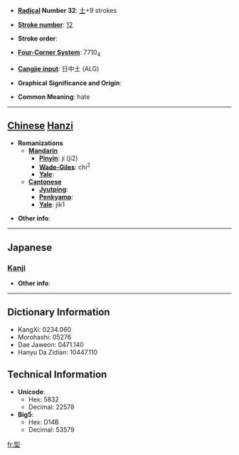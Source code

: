 * '''[[Wiktionary:Chinese radical index| Radical]] Number 32''': [[Wiktionary:Chinese radical index 土|土]]+9 strokes

* '''[[Wiktionary:Chinese total strokes index|Stroke number]]''': [[Wiktionary:Chinese total strokes index 12|12]]

* '''Stroke order''': 

* '''[[Wiktionary:Chinese four corner index|Four-Corner System]]''': 7710<sub>4</sub>

* '''[[Wiktionary:Chinese Cangjie index|Cangjie input]]''': 日中土 (ALG)

* '''Graphical Significance and Origin''': 

* '''Common Meaning''': hate

----

== [[Chinese]] [[Hanzi]] ==

* '''Romanizations'''
** '''[[Mandarin]]'''
*** '''[[Pinyin]]''': jí (ji2)
*** '''[[Wade-Giles]]''': chi<sup>2</sup>
*** '''[[Yale]]''': 
** '''[[Cantonese]]'''
*** '''[[Jyutping]]''':
*** '''[[Penkyamp]]''': 
*** '''[[Yale]]''': jik1

* '''Other info''': 

----

==Japanese==
===[[Kanji]]===
{{kanji|on readings=[[しつ]] (shitsu), [[しち]] (shichi), [[しょく]] (shoku), [[じき]] (jiki), [[しき]] (shiki), [[し]] (shi)
|kun readings=[[やきつち]] (yakitsuchi), [[もえさし]] (moesashi), [[にくむ]] (nikumu), [[あさぐ]] (asagu)
}}

* '''Other info''':  

----

== Dictionary Information ==

* KangXi: 0234.060
* Morohashi: 05276
* Dae Jaweon: 0471.140
* Hanyu Da Zidian: 10447.110

== Technical Information ==

* '''Unicode''':
** Hex: 5832
** Decimal: 22578
* '''Big5''':
** Hex: D14B
** Decimal: 53579

[[fr:堲]]